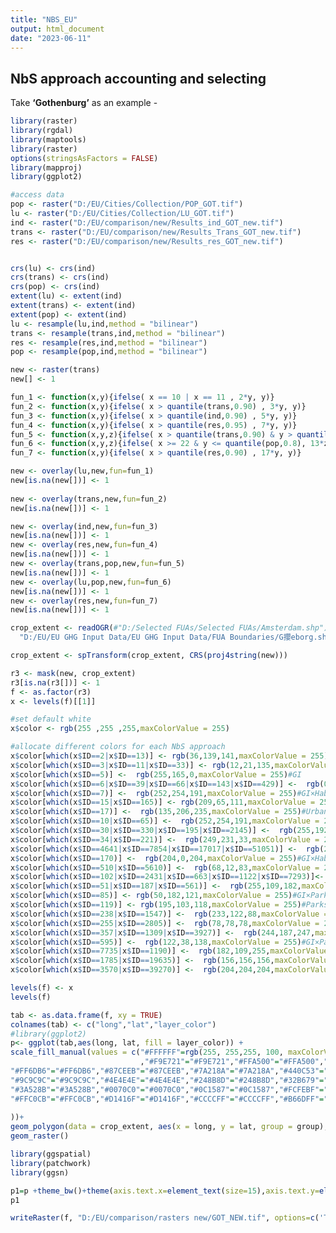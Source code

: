 ```yaml
---
title: "NBS_EU"
output: html_document
date: "2023-06-11"
---
```


## NbS approach accounting and selecting

Take **'Gothenburg'** as an example -

```r
library(raster)
library(rgdal)
library(maptools)
library(raster)
options(stringsAsFactors = FALSE)
library(mapproj)
library(ggplot2)
```

```r
#access data
pop <- raster("D:/EU/Cities/Collection/POP_GOT.tif")
lu <- raster("D:/EU/Cities/Collection/LU_GOT.tif")
ind <- raster("D:/EU/comparison/new/Results_ind_GOT_new.tif")
trans <- raster("D:/EU/comparison/new/Results_Trans_GOT_new.tif")
res <- raster("D:/EU/comparison/new/Results_res_GOT_new.tif")


crs(lu) <- crs(ind)
crs(trans) <- crs(ind)
crs(pop) <- crs(ind)
extent(lu) <- extent(ind)
extent(trans) <- extent(ind)
extent(pop) <- extent(ind)
lu <- resample(lu,ind,method = "bilinear")
trans <- resample(trans,ind,method = "bilinear")
res <- resample(res,ind,method = "bilinear")
pop <- resample(pop,ind,method = "bilinear")
```

```r
new <- raster(trans)
new[] <- 1

fun_1 <- function(x,y){ifelse( x == 10 | x == 11 , 2*y, y)} 
fun_2 <- function(x,y){ifelse( x > quantile(trans,0.90) , 3*y, y)}
fun_3 <- function(x,y){ifelse( x > quantile(ind,0.90) , 5*y, y)}
fun_4 <- function(x,y){ifelse( x > quantile(res,0.95) , 7*y, y)}
fun_5 <- function(x,y,z){ifelse( x > quantile(trans,0.90) & y > quantile(pop,0.75), 11*z, z)}
fun_6 <- function(x,y,z){ifelse( x >= 22 & y <= quantile(pop,0.8), 13*z, z)}
fun_7 <- function(x,y){ifelse( x > quantile(res,0.90) , 17*y, y)}
```

```r
new <- overlay(lu,new,fun=fun_1)
new[is.na(new[])] <- 1
 
new <- overlay(trans,new,fun=fun_2)
new[is.na(new[])] <- 1

new <- overlay(ind,new,fun=fun_3)
new[is.na(new[])] <- 1
new <- overlay(res,new,fun=fun_4)
new[is.na(new[])] <- 1
new <- overlay(trans,pop,new,fun=fun_5)
new[is.na(new[])] <- 1
new <- overlay(lu,pop,new,fun=fun_6)
new[is.na(new[])] <- 1
new <- overlay(res,new,fun=fun_7)
new[is.na(new[])] <- 1
```

```r
crop_extent <- readOGR(#"D:/Selected FUAs/Selected FUAs/Amsterdam.shp")
  "D:/EU/EU GHG Input Data/EU GHG Input Data/FUA Boundaries/G攖eborg.shp")
```

```r
crop_extent <- spTransform(crop_extent, CRS(proj4string(new)))

r3 <- mask(new, crop_extent)
r3[is.na(r3[])] <- 1
f <- as.factor(r3)
x <- levels(f)[[1]]
```

```r
#set default white
x$color <- rgb(255 ,255 ,255,maxColorValue = 255)

#allocate different colors for each NbS approach
x$color[which(x$ID==2|x$ID==13)] <- rgb(36,139,141,maxColorValue = 255)#Natural Habitat
x$color[which(x$ID==3|x$ID==11|x$ID==33)] <- rgb(12,21,135,maxColorValue = 255)#Road Green
x$color[which(x$ID==5)] <-  rgb(255,165,0,maxColorValue = 255)#GI
x$color[which(x$ID==6|x$ID==39|x$ID==66|x$ID==143|x$ID==429)] <-  rgb(0,112,192,maxColorValue = 255)#Habitat×Road
x$color[which(x$ID==7)] <-  rgb(252,254,191,maxColorValue = 255)#GI×Habitat
x$color[which(x$ID==15|x$ID==165)] <- rgb(209,65,111,maxColorValue = 255)#GI×Road
x$color[which(x$ID==17)] <-  rgb(135,206,235,maxColorValue = 255)#Urban Parks
x$color[which(x$ID==10|x$ID==65)] <-  rgb(252,254,191,maxColorValue = 255)#GI×Habitat
x$color[which(x$ID==30|x$ID==330|x$ID==195|x$ID==2145)] <-  rgb(255,192,203,maxColorValue = 255)#GI×Habitat×Road
x$color[which(x$ID==34|x$ID==221)] <-  rgb(249,231,33,maxColorValue = 255)#Habitat×Parks
x$color[which(x$ID==4641|x$ID==7854|x$ID==17017|x$ID==51051)] <-  rgb(204,204,255,maxColorValue = 255)#Habitat×Road×Parks×Building
x$color[which(x$ID==170)] <-  rgb(204,0,204,maxColorValue = 255)#GI×Habitat×Parks
x$color[which(x$ID==510|x$ID==5610)] <-  rgb(68,12,83,maxColorValue = 255)#GI×Habitat×Road×Parks
x$color[which(x$ID==102|x$ID==2431|x$ID==663|x$ID==1122|x$ID==7293)]<-  rgb(58,82,139,maxColorValue = 255)#Habitat×Road×Parks
x$color[which(x$ID==51|x$ID==187|x$ID==561)] <-  rgb(255,109,182,maxColorValue = 255)#Road×Parks
x$color[which(x$ID==85)] <- rgb(50,182,121,maxColorValue = 255)#GI×Parks
x$color[which(x$ID==119)] <- rgb(195,103,118,maxColorValue = 255)#Parks×Building
x$color[which(x$ID==238|x$ID==1547)] <-  rgb(233,122,88,maxColorValue = 255)#Habitat×Parks×Building
x$color[which(x$ID==255|x$ID==2805)] <-  rgb(78,78,78,maxColorValue = 255)#GI×Road×Parks
x$color[which(x$ID==357|x$ID==1309|x$ID==3927)] <-  rgb(244,187,247,maxColorValue = 255)#Road×Parks×Building
x$color[which(x$ID==595)] <-  rgb(122,38,138,maxColorValue = 255)#GI×Parks×Building
x$color[which(x$ID==7735|x$ID==1190)] <-  rgb(182,109,255,maxColorValue = 255)#GI×Habitat×Parks×Building
x$color[which(x$ID==1785|x$ID==19635)] <-  rgb(156,156,156,maxColorValue = 255)#GI×Road×Parks×Building
x$color[which(x$ID==3570|x$ID==39270)] <-  rgb(204,204,204,maxColorValue = 255)#GI×Habitat×Road×Parks×Building

levels(f) <- x
levels(f)
```

```r
tab <- as.data.frame(f, xy = TRUE)
colnames(tab) <- c("long","lat","layer_color")
#library(ggplot2)
p<- ggplot(tab,aes(long, lat, fill = layer_color)) +    
scale_fill_manual(values = c("#FFFFFF"=rgb(255, 255,255, 100, maxColorValue = 255)#set white as transparent 
                             ,"#F9E721"="#F9E721","#FFA500"="#FFA500","#E97A58"="#E97A58",
"#FF6DB6"="#FF6DB6","#87CEEB"="#87CEEB","#7A218A"="#7A218A","#440C53"="#440C53","#CCCCCC"="#CCCCCC",
"#9C9C9C"="#9C9C9C","#4E4E4E"="#4E4E4E","#248B8D"="#248B8D","#32B679"="#32B679","#F4BBF7"="#F4BBF7",
"#3A528B"="#3A528B","#0070C0"="#0070C0","#0C1587"="#0C1587","#FCFEBF"="#FCFEBF","#C36776"="#C36776",
"#FFC0CB"="#FFC0CB","#D1416F"="#D1416F","#CCCCFF"="#CCCCFF","#B66DFF"="#B66DFF","#CC00CC"="#CC00CC"
                             
))+
geom_polygon(data = crop_extent, aes(x = long, y = lat, group = group), colour = "black", fill = NA)+
geom_raster()
```

```r
library(ggspatial)
library(patchwork)
library(ggsn)

p1=p +theme_bw()+theme(axis.text.x=element_text(size=15),axis.text.y=element_text(size=15),panel.grid.major = element_blank(),panel.grid.minor = element_blank(),axis.title = element_blank(),plot.title=element_text(hjust=0.5,vjust=-7,size=20))+labs(title = "Gothenburg")+guides(fill="none")+annotation_scale()
p1
```

```r
writeRaster(f, "D:/EU/comparison/rasters new/GOT_NEW.tif", options=c('TFW=YES'),overwrite=TRUE)
```
